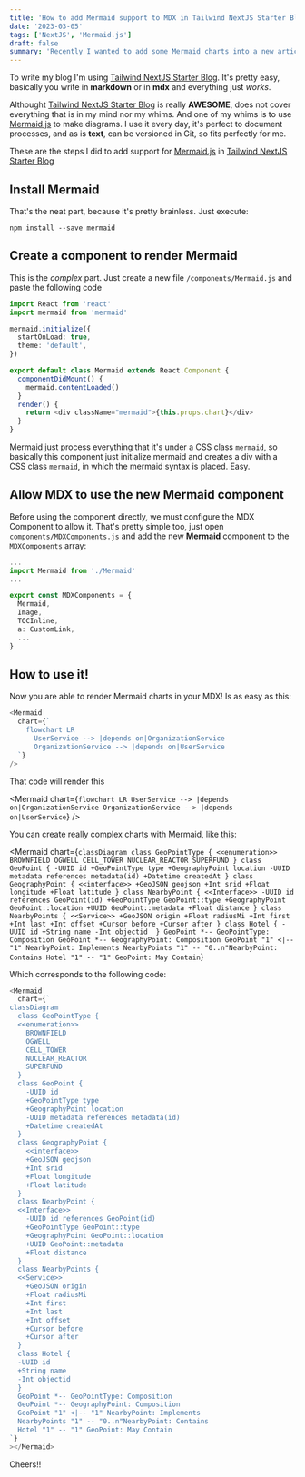 ```yaml
---
title: 'How to add Mermaid support to MDX in Tailwind NextJS Starter Blog'
date: '2023-03-05'
tags: ['NextJS', 'Mermaid.js']
draft: false
summary: 'Recently I wanted to add some Mermaid charts into a new article, using MDX, and this is how I achieve it.'
---
```


To write my blog I'm using [Tailwind NextJS Starter Blog](https://github.com/timlrx/tailwind-nextjs-starter-blog).
It's pretty easy, basically you write in **markdown** or in **mdx** and everything just _works_.

Althought [Tailwind NextJS Starter Blog](https://github.com/timlrx/tailwind-nextjs-starter-blog) is really **AWESOME**,
does not cover everything that is in my mind nor my whims. And one of my whims is to use [Mermaid.js](https://mermaid.js.org/intro/)
to make diagrams. I use it every day, it's perfect to document processes, and as is **text**, can be versioned
in Git, so fits perfectly for me.

These are the steps I did to add support for [Mermaid.js](https://mermaid.js.org/intro/) in [Tailwind NextJS Starter Blog](https://github.com/timlrx/tailwind-nextjs-starter-blog)

## Install Mermaid

That's the neat part, because it's pretty brainless. Just execute:

```shell
npm install --save mermaid
```

## Create a component to render Mermaid

This is the _complex_ part. Just create a new file `/components/Mermaid.js` and paste the following code

```typescript
import React from 'react'
import mermaid from 'mermaid'

mermaid.initialize({
  startOnLoad: true,
  theme: 'default',
})

export default class Mermaid extends React.Component {
  componentDidMount() {
    mermaid.contentLoaded()
  }
  render() {
    return <div className="mermaid">{this.props.chart}</div>
  }
}
```

Mermaid just process everything that it's under a CSS class `mermaid`, so basically this component just
initialize mermaid and creates a div with a CSS class `mermaid`, in which the mermaid syntax is placed. Easy.

## Allow MDX to use the new Mermaid component

Before using the component directly, we must configure the MDX Component to allow it. That's pretty simple
too, just open `components/MDXComponents.js` and add the new **Mermaid** component to the `MDXComponents` array:

```typescript
...
import Mermaid from './Mermaid'
...

export const MDXComponents = {
  Mermaid,
  Image,
  TOCInline,
  a: CustomLink,
  ...
}
```

## How to use it!

Now you are able to render Mermaid charts in your MDX! Is as easy as this:

```typescript
<Mermaid
  chart={`
    flowchart LR
      UserService --> |depends on|OrganizationService
      OrganizationService --> |depends on|UserService
  `}
/>
```

That code will render this

<Mermaid
  chart={`
    flowchart LR
      UserService --> |depends on|OrganizationService
      OrganizationService --> |depends on|UserService
  `}
/>

You can create really complex charts with Mermaid, like [this](https://codesandbox.io/s/react-with-mermaid-ex9f7?file=/src/example.js:17-979):

<Mermaid
  chart={`
classDiagram
  class GeoPointType {
  <<enumeration>>
    BROWNFIELD
    OGWELL
    CELL_TOWER
    NUCLEAR_REACTOR
    SUPERFUND
  }
  class GeoPoint {
    -UUID id
    +GeoPointType type
    +GeographyPoint location
    -UUID metadata references metadata(id)
    +Datetime createdAt
  }
  class GeographyPoint {
    <<interface>>
    +GeoJSON geojson
    +Int srid
    +Float longitude
    +Float latitude
  }
  class NearbyPoint {
  <<Interface>>
    -UUID id references GeoPoint(id)
    +GeoPointType GeoPoint::type
    +GeographyPoint GeoPoint::location
    +UUID GeoPoint::metadata
    +Float distance
  }
  class NearbyPoints {
  <<Service>>
    +GeoJSON origin
    +Float radiusMi
    +Int first
    +Int last
    +Int offset
    +Cursor before
    +Cursor after
  }
  class Hotel {
  -UUID id
  +String name
  -Int objectid 
  }
  GeoPoint *-- GeoPointType: Composition
  GeoPoint *-- GeographyPoint: Composition
  GeoPoint "1" <|-- "1" NearbyPoint: Implements
  NearbyPoints "1" -- "0..n"NearbyPoint: Contains
  Hotel "1" -- "1" GeoPoint: May Contain
`}
></Mermaid>

Which corresponds to the following code:

```typescript
<Mermaid
  chart={`
classDiagram
  class GeoPointType {
  <<enumeration>>
    BROWNFIELD
    OGWELL
    CELL_TOWER
    NUCLEAR_REACTOR
    SUPERFUND
  }
  class GeoPoint {
    -UUID id
    +GeoPointType type
    +GeographyPoint location
    -UUID metadata references metadata(id)
    +Datetime createdAt
  }
  class GeographyPoint {
    <<interface>>
    +GeoJSON geojson
    +Int srid
    +Float longitude
    +Float latitude
  }
  class NearbyPoint {
  <<Interface>>
    -UUID id references GeoPoint(id)
    +GeoPointType GeoPoint::type
    +GeographyPoint GeoPoint::location
    +UUID GeoPoint::metadata
    +Float distance
  }
  class NearbyPoints {
  <<Service>>
    +GeoJSON origin
    +Float radiusMi
    +Int first
    +Int last
    +Int offset
    +Cursor before
    +Cursor after
  }
  class Hotel {
  -UUID id
  +String name
  -Int objectid 
  }
  GeoPoint *-- GeoPointType: Composition
  GeoPoint *-- GeographyPoint: Composition
  GeoPoint "1" <|-- "1" NearbyPoint: Implements
  NearbyPoints "1" -- "0..n"NearbyPoint: Contains
  Hotel "1" -- "1" GeoPoint: May Contain
`}
></Mermaid>
```

Cheers!!
